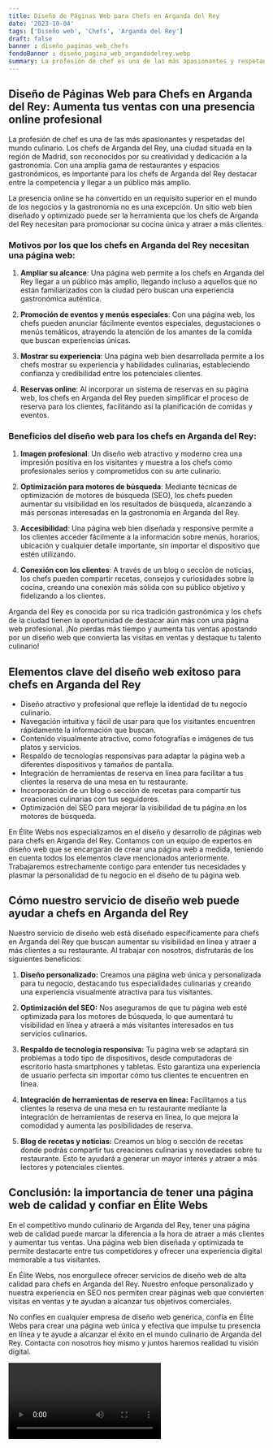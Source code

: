 ```yaml
---
title: Diseño de Páginas Web para Chefs en Arganda del Rey
date: '2023-10-04'
tags: ['Diseño web', 'Chefs', 'Arganda del Rey']
draft: false
banner : diseño_paginas_web_chefs
fondoBanner : diseño_pagina_web_argandadelrey.webp
summary: La profesión de chef es una de las más apasionantes y respetadas del mundo culinario. Los chefs de Arganda del Rey, una ciudad situada en la región de Madrid, son reconocidos por su creatividad y dedicación a la gastronomía. Con una amplia gama de restaurantes y espacios gastronómicos, es importante para los chefs de Arganda del Rey destacar entre la competencia y llegar a un público más amplio.
---
```


## Diseño de Páginas Web para Chefs en Arganda del Rey: Aumenta tus ventas con una presencia online profesional

La profesión de chef es una de las más apasionantes y respetadas del mundo culinario. Los chefs de Arganda del Rey, una ciudad situada en la región de Madrid, son reconocidos por su creatividad y dedicación a la gastronomía. Con una amplia gama de restaurantes y espacios gastronómicos, es importante para los chefs de Arganda del Rey destacar entre la competencia y llegar a un público más amplio.

La presencia online se ha convertido en un requisito superior en el mundo de los negocios y la gastronomía no es una excepción. Un sitio web bien diseñado y optimizado puede ser la herramienta que los chefs de Arganda del Rey necesitan para promocionar su cocina única y atraer a más clientes.

### Motivos por los que los chefs en Arganda del Rey necesitan una página web:

1. **Ampliar su alcance**: Una página web permite a los chefs en Arganda del Rey llegar a un público más amplio, llegando incluso a aquellos que no están familiarizados con la ciudad pero buscan una experiencia gastronómica auténtica.

2. **Promoción de eventos y menús especiales**: Con una página web, los chefs pueden anunciar fácilmente eventos especiales, degustaciones o menús temáticos, atrayendo la atención de los amantes de la comida que buscan experiencias únicas.

3. **Mostrar su experiencia**: Una página web bien desarrollada permite a los chefs mostrar su experiencia y habilidades culinarias, estableciendo confianza y credibilidad entre los potenciales clientes.

4. **Reservas online**: Al incorporar un sistema de reservas en su página web, los chefs en Arganda del Rey pueden simplificar el proceso de reserva para los clientes, facilitando así la planificación de comidas y eventos.

### Beneficios del diseño web para los chefs en Arganda del Rey:

1. **Imagen profesional**: Un diseño web atractivo y moderno crea una impresión positiva en los visitantes y muestra a los chefs como profesionales serios y comprometidos con su arte culinario.

2. **Optimización para motores de búsqueda**: Mediante técnicas de optimización de motores de búsqueda (SEO), los chefs pueden aumentar su visibilidad en los resultados de búsqueda, alcanzando a más personas interesadas en la gastronomía en Arganda del Rey.

3. **Accesibilidad**: Una página web bien diseñada y responsive permite a los clientes acceder fácilmente a la información sobre menús, horarios, ubicación y cualquier detalle importante, sin importar el dispositivo que estén utilizando.

4. **Conexión con los clientes**: A través de un blog o sección de noticias, los chefs pueden compartir recetas, consejos y curiosidades sobre la cocina, creando una conexión más sólida con su público objetivo y fidelizando a los clientes.

Arganda del Rey es conocida por su rica tradición gastronómica y los chefs de la ciudad tienen la oportunidad de destacar aún más con una página web profesional. ¡No pierdas más tiempo y aumenta tus ventas apostando por un diseño web que convierta las visitas en ventas y destaque tu talento culinario!

<GifSeo />

<Cta />

## Elementos clave del diseño web exitoso para chefs en Arganda del Rey

- Diseño atractivo y profesional que refleje la identidad de tu negocio culinario.
- Navegación intuitiva y fácil de usar para que los visitantes encuentren rápidamente la información que buscan.
- Contenido visualmente atractivo, como fotografías e imágenes de tus platos y servicios.
- Respaldo de tecnologías responsivas para adaptar la página web a diferentes dispositivos y tamaños de pantalla.
- Integración de herramientas de reserva en línea para facilitar a tus clientes la reserva de una mesa en tu restaurante.
- Incorporación de un blog o sección de recetas para compartir tus creaciones culinarias con tus seguidores.
- Optimización del SEO para mejorar la visibilidad de tu página en los motores de búsqueda.

En Élite Webs nos especializamos en el diseño y desarrollo de páginas web para chefs en Arganda del Rey. Contamos con un equipo de expertos en diseño web que se encargarán de crear una página web a medida, teniendo en cuenta todos los elementos clave mencionados anteriormente. Trabajaremos estrechamente contigo para entender tus necesidades y plasmar la personalidad de tu negocio en el diseño de tu página web.

## Cómo nuestro servicio de diseño web puede ayudar a chefs en Arganda del Rey

Nuestro servicio de diseño web está diseñado específicamente para chefs en Arganda del Rey que buscan aumentar su visibilidad en línea y atraer a más clientes a su restaurante. Al trabajar con nosotros, disfrutarás de los siguientes beneficios:

1. **Diseño personalizado:** Creamos una página web única y personalizada para tu negocio, destacando tus especialidades culinarias y creando una experiencia visualmente atractiva para tus visitantes.

2. **Optimización del SEO:** Nos aseguramos de que tu página web esté optimizada para los motores de búsqueda, lo que aumentará tu visibilidad en línea y atraerá a más visitantes interesados en tus servicios culinarios.

3. **Respaldo de tecnología responsiva:** Tu página web se adaptará sin problemas a todo tipo de dispositivos, desde computadoras de escritorio hasta smartphones y tabletas. Esto garantiza una experiencia de usuario perfecta sin importar cómo tus clientes te encuentren en línea.

4. **Integración de herramientas de reserva en línea:** Facilitamos a tus clientes la reserva de una mesa en tu restaurante mediante la integración de herramientas de reserva en línea, lo que mejora la comodidad y aumenta las posibilidades de reserva.

5. **Blog de recetas y noticias:** Creamos un blog o sección de recetas donde podrás compartir tus creaciones culinarias y novedades sobre tu restaurante. Esto te ayudará a generar un mayor interés y atraer a más lectores y potenciales clientes.

## Conclusión: la importancia de tener una página web de calidad y confiar en Élite Webs

En el competitivo mundo culinario de Arganda del Rey, tener una página web de calidad puede marcar la diferencia a la hora de atraer a más clientes y aumentar tus ventas. Una página web bien diseñada y optimizada te permite destacarte entre tus competidores y ofrecer una experiencia digital memorable a tus visitantes.

En Élite Webs, nos enorgullece ofrecer servicios de diseño web de alta calidad para chefs en Arganda del Rey. Nuestro enfoque personalizado y nuestra experiencia en SEO nos permiten crear páginas web que convierten visitas en ventas y te ayudan a alcanzar tus objetivos comerciales.

No confíes en cualquier empresa de diseño web genérica, confía en Élite Webs para crear una página web única y efectiva que impulse tu presencia en línea y te ayude a alcanzar el éxito en el mundo culinario de Arganda del Rey. Contacta con nosotros hoy mismo y juntos haremos realidad tu visión digital.

<Video />

<CtaBot job='Chefs' city='Arganda del Rey'/>

<Gmaps query='Arganda del Rey+españa+maps' />